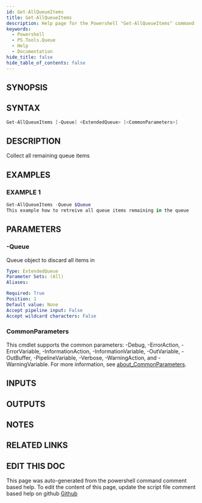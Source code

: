 ```yaml
---
id: Get-AllQueueItems
title: Get-AllQueueItems
description: Help page for the Powershell "Get-AllQueueItems" command
keywords:
  - Powershell
  - PS.Tools.Queue
  - Help
  - Documentation
hide_title: false
hide_table_of_contents: false
---
```


## SYNOPSIS

## SYNTAX

```powershell
Get-AllQueueItems [-Queue] <ExtendedQueue> [<CommonParameters>]
```

## DESCRIPTION

Collect all remaining queue items

## EXAMPLES

### EXAMPLE 1

```powershell
Get-AllQueueItems -Queue $Queue
This example how to retreive all queue items remaining in the queue
```

## PARAMETERS

### -Queue

Queue object to discard all items in

```yaml
Type: ExtendedQueue
Parameter Sets: (All)
Aliases:

Required: True
Position: 1
Default value: None
Accept pipeline input: False
Accept wildcard characters: False
```

### CommonParameters

This cmdlet supports the common parameters: -Debug, -ErrorAction, -ErrorVariable, -InformationAction, -InformationVariable, -OutVariable, -OutBuffer, -PipelineVariable, -Verbose, -WarningAction, and -WarningVariable. For more information, see [about_CommonParameters](http://go.microsoft.com/fwlink/?LinkID=113216).

## INPUTS

## OUTPUTS

## NOTES

## RELATED LINKS

## EDIT THIS DOC 

This page was auto-generated from the powershell command comment based help. To edit the content of this page, update the script file comment based help on github [Github](https://github.com/hanpq/PS.Tools.Queue)
